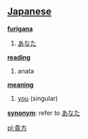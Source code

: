 == [[Japanese]] ==                                          

'''[[furigana]]'''
# [[あなた]]

'''[[reading]]'''
# anata

'''[[meaning]]'''
# [[you]] (singular)

'''[[synonym]]''': refer to [[あなた]]

[[pl:貴方]]
